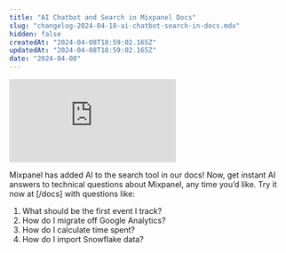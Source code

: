 ```yaml
---
title: "AI Chatbot and Search in Mixpanel Docs"
slug: "changelog-2024-04-18-ai-chatbot-search-in-docs.mdx"
hidden: false
createdAt: "2024-04-08T18:59:02.165Z"
updatedAt: "2024-04-08T18:59:02.165Z"
date: "2024-04-08"
---
```

<div style={{position: 'relative', paddingBottom: '64.90384615384616%', height: 0}}>
    <iframe src="https://www.loom.com/share/3407a37ce1634f51b94b380c40c96306?sid=6eb4b22e-708a-458f-b424-eb1540dfb169"
        frameBorder="0"
        webkitallowfullscreen="true" mozallowfullscreen="true" allowFullScreen
        style={{position: 'absolute', 'top': 0, 'left': 0, 'width': '100%', 'height': '100%'}}>
    </iframe>
</div>

Mixpanel has added AI to the search tool in our docs! Now, get instant AI answers to technical questions about Mixpanel, any time you’d like. Try it now at [/docs] with questions like:

1. What should be the first event I track?
2. How do I migrate off Google Analytics?
3. How do I calculate time spent?
4. How do I import Snowflake data?
